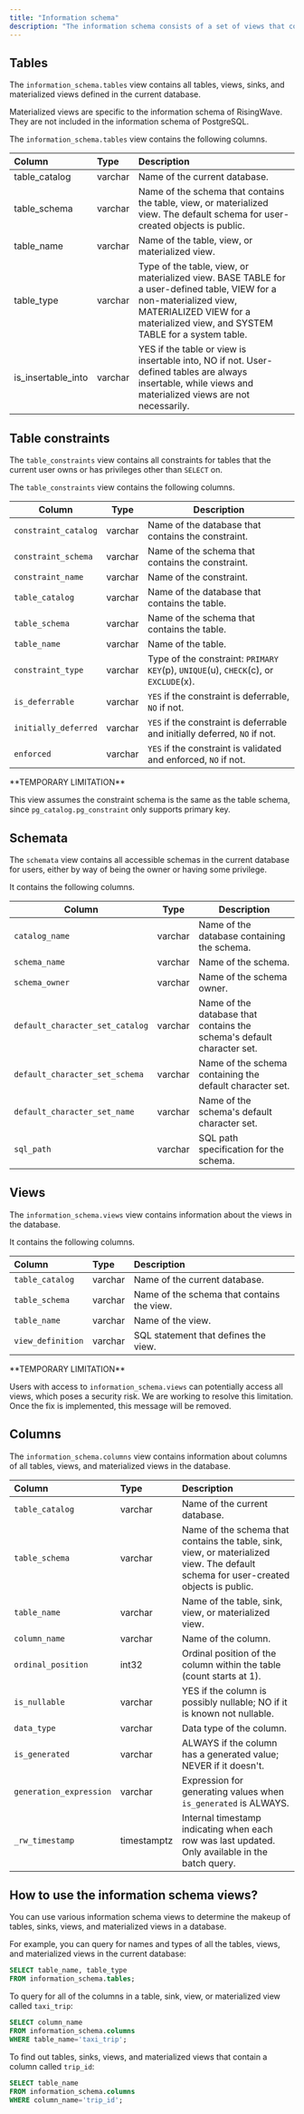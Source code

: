 ```yaml
---
title: "Information schema"
description: "The information schema consists of a set of views that contain information about the objects defined in the current database."
---
```


## Tables

The `information_schema.tables` view contains all tables, views, sinks, and materialized views defined in the current database.

<Note>
Materialized views are specific to the information schema of RisingWave. They are not included in the information schema of PostgreSQL.
</Note>

The `information_schema.tables` view contains the following columns.

| Column               | Type    | Description                                                                                                                                                                                           |
| :------------------- | :------ | :---------------------------------------------------------------------------------------------------------------------------------------------------------------------------------------------------- |
| table\_catalog       | varchar | Name of the current database.                                                                                                                                                                          |
| table\_schema        | varchar | Name of the schema that contains the table, view, or materialized view. The default schema for user-created objects is public.                                                                        |
| table\_name          | varchar | Name of the table, view, or materialized view.                                                                                                                                                         |
| table\_type          | varchar | Type of the table, view, or materialized view. BASE TABLE for a user-defined table, VIEW for a non-materialized view, MATERIALIZED VIEW for a materialized view, and SYSTEM TABLE for a system table. |
| is\_insertable\_into | varchar | YES if the table or view is insertable into, NO if not. User-defined tables are always insertable, while views and materialized views are not necessarily.

## Table constraints

The `table_constraints` view contains all constraints for tables that the current user owns or has privileges other than `SELECT` on.

The `table_constraints` view contains the following columns.

|Column|Type|Description|
|---|---|---|
| `constraint_catalog` | varchar | Name of the database that contains the constraint. |
| `constraint_schema` | varchar | Name of the schema that contains the constraint. |
| `constraint_name` | varchar | Name of the constraint. |
| `table_catalog` | varchar | Name of the database that contains the table. |
| `table_schema` | varchar | Name of the schema that contains the table. |
| `table_name` | varchar | Name of the table. |
| `constraint_type` | varchar | Type of the constraint: `PRIMARY KEY`(p), `UNIQUE`(u), `CHECK`(c), or `EXCLUDE`(x).  |
| `is_deferrable` | varchar | `YES` if the constraint is deferrable, `NO` if not. |
| `initially_deferred` | varchar | `YES` if the constraint is deferrable and initially deferred, `NO` if not. |
| `enforced` | varchar | `YES` if the constraint is validated and enforced, `NO` if not. |

<Note>
**TEMPORARY LIMITATION**

This view assumes the constraint schema is the same as the table schema, since `pg_catalog.pg_constraint` only supports primary key.

</Note>

## Schemata

The `schemata` view contains all accessible schemas in the current database for users, either by way of being the owner or having some privilege.

It contains the following columns.

|Column|Type|Description|
|---|---|---|
|`catalog_name`| varchar | Name of the database containing the schema.  |
|`schema_name`| varchar | Name of the schema. |
|`schema_owner` | varchar | Name of the schema owner.|
|`default_character_set_catalog` | varchar | Name of the database that contains the schema's default character set.|
|`default_character_set_schema`|varchar | Name of the schema containing the default character set. |
|`default_character_set_name`|varchar |Name of the schema's default character set.|
|`sql_path`|varchar | SQL path specification for the schema.|

## Views

The `information_schema.views` view contains information about the views in the database.

It contains the following columns.

| Column           | Type    | Description                               |
| :--------------- | :------ | :---------------------------------------- |
| `table_catalog`   | varchar | Name of the current database.              |
| `table_schema`    | varchar | Name of the schema that contains the view. |
| `table_name`      | varchar | Name of the view.                          |
| `view_definition` | varchar | SQL statement that defines the view.       |

<Note>
**TEMPORARY LIMITATION**

Users with access to `information_schema.views` can potentially access all views, which poses a security risk. We are working to resolve this limitation. Once the fix is implemented, this message will be removed.
</Note>

## Columns

The `information_schema.columns` view contains information about columns of all tables, views, and materialized views in the database.

| Column                 | Type    | Description                                                                                                                          |
| :--------------------- | :------ | :----------------------------------------------------------------------------------------------------------------------------------- |
| `table_catalog`         | varchar | Name of the current database.                                                                                                        |
| `table_schema`          | varchar | Name of the schema that contains the table, sink, view, or materialized view. The default schema for user-created objects is public. |
| `table_name`            | varchar | Name of the table, sink, view, or materialized view.                                                                                  |
| `column_name`           | varchar | Name of the column.                                                                                                                   |
| `ordinal_position`      | int32   | Ordinal position of the column within the table (count starts at 1).                                                                  |
| `is_nullable`           | varchar | YES if the column is possibly nullable; NO if it is known not nullable.                                                              |
| `data_type`             | varchar | Data type of the column.                                                                                                              |
| `is_generated`          | varchar | ALWAYS if the column has a generated value; NEVER if it doesn't.                                                                     |
| `generation_expression` | varchar | Expression for generating values when `is_generated` is ALWAYS.                                                                       |
| `_rw_timestamp` | timestamptz | Internal timestamp indicating when each row was last updated. Only available in the batch query.|

## How to use the information schema views?

You can use various information schema views to determine the makeup of tables, sinks, views, and materialized views in a database.

For example, you can query for names and types of all the tables, views, and materialized views in the current database:

```sql
SELECT table_name, table_type
FROM information_schema.tables;
```

To query for all of the columns in a table, sink, view, or materialized view called `taxi_trip`:

```sql
SELECT column_name
FROM information_schema.columns
WHERE table_name='taxi_trip';
```

To find out tables, sinks, views, and materialized views that contain a column called `trip_id`:

```sql
SELECT table_name
FROM information_schema.columns
WHERE column_name='trip_id';
```
